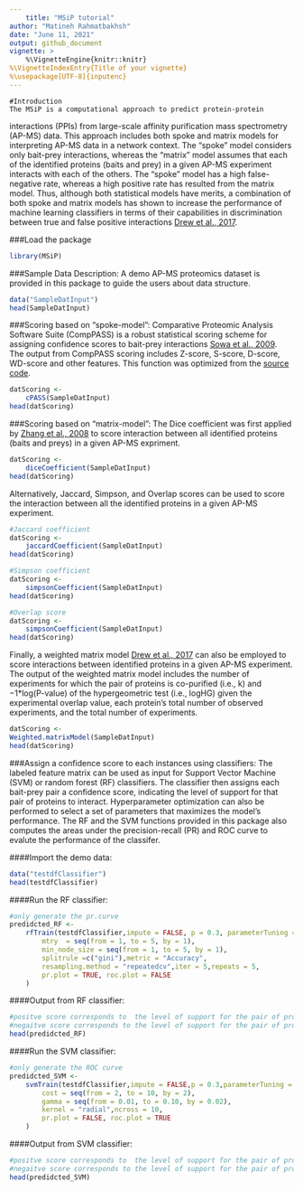 ---
    title: "MSiP tutorial"
author: "Matineh Rahmatbakhsh"
date: "June 11, 2021"
output: github_document
vignette: >
    %\VignetteEngine{knitr::knitr}
%\VignetteIndexEntry{Title of your vignette}
%\usepackage[UTF-8]{inputenc}
---
    
    
    #Introduction
    The MSiP is a computational approach to predict protein-protein
interactions (PPIs) from large-scale affinity purification mass spectrometry (AP-MS) data. This approach includes both spoke and matrix models for interpreting AP-MS data in a network context. The "spoke" model considers only bait-prey interactions, whereas the "matrix" model assumes that each of the identified proteins (baits and prey) in a given AP-MS experiment interacts with each of the others. The "spoke" model has a high false-negative rate, whereas a high positive rate has resulted from the matrix model. Thus, although both statistical models have merits, a combination of both spoke and matrix models has shown to increase the performance of machine learning classifiers in terms of their capabilities in discrimination between true and false positive interactions [Drew et al., 2017](https://www.ncbi.nlm.nih.gov/pmc/articles/PMC5488662). 

###Load the package
```{r}
library(MSiP)
```


###Sample Data Description:
A demo AP-MS proteomics dataset is provided in this package to guide the users about data structure.
```{r}
data("SampleDatInput")
head(SampleDatInput)
```

###Scoring based on "spoke-model":
Comparative Proteomic Analysis Software Suite (CompPASS) is a robust statistical scoring scheme for assigning confidence scores to bait-prey interactions [Sowa et al., 2009](https://www.cell.com/cell/fulltext/S0092-8674(09)00503-0?_returnURL=https%3A%2F%2Flinkinghub.elsevier.com%2Fretrieve%2Fpii%2FS0092867409005030%3Fshowall%3Dtrue). The output from CompPASS scoring includes Z-score, S-score, D-score, WD-score and other features. This function was optimized from the [source code](https://github.com/zqzneptune/SMAD).  

```{r}
datScoring <- 
    cPASS(SampleDatInput)
head(datScoring)
```

###Scoring based on "matrix-model":
The Dice coefficient was first applied by [Zhang et al., 2008](https://academic.oup.com/bioinformatics/article/24/7/979/296061) to score interaction between all identified proteins (baits and preys) in a given AP-MS expriment.
```{r}
datScoring <- 
    diceCoefficient(SampleDatInput)
head(datScoring)
```

Alternatively, Jaccard, Simpson, and Overlap scores can be used to score the interaction between all the identified proteins in a given AP-MS experiment. 
```{r}
#Jaccard coefficient
datScoring <- 
    jaccardCoefficient(SampleDatInput)
head(datScoring)

#Simpson coefficient
datScoring <- 
    simpsonCoefficient(SampleDatInput)
head(datScoring)

#Overlap score
datScoring <- 
    simpsonCoefficient(SampleDatInput)
head(datScoring)
```

Finally, a weighted matrix model [Drew et al., 2017](https://www.embopress.org/doi/full/10.15252/msb.20167490) can also be employed to score interactions between identified proteins in a given AP-MS experiment. The output of the weighted matrix model includes the number of experiments for which the pair of proteins is co-purified (i.e., k) and $-1$*log(P-value) of the hypergeometric test (i.e., logHG) given the experimental overlap value, each protein's total number of observed experiments, and the total number of experiments.

```{r}
datScoring <- 
Weighted.matrixModel(SampleDatInput)
head(datScoring)
```

###Assign a confidence score to each instances using classifiers:
The labeled feature matrix can be used as input for Support Vector Machine (SVM) or random forest (RF) classifiers. The classifier then assigns each bait-prey pair a confidence score, indicating the level of support for that pair of proteins to interact. Hyperparameter optimization can also be performed to select a set of parameters that maximizes the model's performance. The RF and the SVM functions provided in this package also computes the areas under the precision-recall (PR) and ROC curve to evalute the performance of the classifer. 

####Import the demo data:
```{r}
data("testdfClassifier")
head(testdfClassifier)

```

####Run the RF classifier:
```{r rfTrain output figure, echo=FALSE, fig.height=4, fig.width=5, message=FALSE, warning=FALSE, paged.print=FALSE}
#only generate the pr.curve
predidcted_RF <- 
    rfTrain(testdfClassifier,impute = FALSE, p = 0.3, parameterTuning = FALSE,
        mtry  = seq(from = 1, to = 5, by = 1),
        min_node_size = seq(from = 1, to = 5, by = 1),
        splitrule =c("gini"),metric = "Accuracy",
        resampling.method = "repeatedcv",iter = 5,repeats = 5,
        pr.plot = TRUE, roc.plot = FALSE
    )
```

####Output from RF classifier:
```{r}
#positve score corresponds to  the level of support for the pair of proteins to be true positive
#negaitve score corresponds to the level of support for the pair of proteins to be true negative
head(predidcted_RF)
```


####Run the SVM classifier:
```{r}
#only generate the ROC curve
predidcted_SVM <- 
    svmTrain(testdfClassifier,impute = FALSE,p = 0.3,parameterTuning = TRUE,
        cost = seq(from = 2, to = 10, by = 2),
        gamma = seq(from = 0.01, to = 0.10, by = 0.02),
        kernel = "radial",ncross = 10,
        pr.plot = FALSE, roc.plot = TRUE
    ) 
```

####Output from SVM classifier:
```{r}
#positve score corresponds to  the level of support for the pair of proteins to be true positive
#negaitve score corresponds to the level of support for the pair of proteins to be true negative
head(predidcted_SVM)
```






